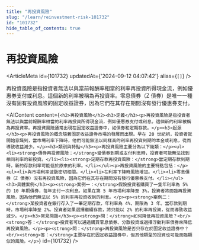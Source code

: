 ```yaml
---
title: "再投資風險"
slug: "/learn/reinvestment-risk-101732"
id: "101732"
hide_table_of_contents: true
---
```



# 再投資風險

<ArticleMeta id={101732} updatedAt={'2024-09-12 04:07:42'} alias={`[]`} />
<div className='border-solid border-b border-t-0 my-4 border-[var(--ifm-color-gray-300)]' />

再投資風險是指投資者無法以與當前報酬率相當的利率再投資所得現金流，例如優惠券支付或利息。這個新的利率被稱為再投資率。零息債券（Z 債券）是唯一一種沒有固有投資風險的固定收益證券，因為它們在其存在期間沒有發行優惠券支付。

<AIContent content={`<h2>再投資風險</h2><h3>定義</h3><p>再投資風險是指投資者無法以與當前報酬率相當的利率再投資所得現金流，例如優惠券支付或利息。這個新的利率被稱為再投資率。再投資風險通常出現在固定收益證券中，如債券和定期存款。</p><h3>起源</h3><p>再投資風險的概念隨着固定收益證券市場的發展而出現。早在 20 世紀初，投資者就開始意識到，當市場利率下降時，他們可能無法以同樣高的利率再投資到期的本金或利息，從而導致收益減少。</p><h3>類別與特點</h3><p>再投資風險主要分為以下幾類：</p><ul><li><strong>債券再投資風險：</strong>當債券到期或支付利息時，投資者可能無法找到相同利率的新投資。</li><li><strong>定期存款再投資風險：</strong>當定期存款到期時，新的存款利率可能低於原來的利率。</li></ul><p>再投資風險的主要特點包括：</p><ul><li>與市場利率波動密切相關。</li><li>在利率下降時風險增加。</li><li>零息債券（Z 債券）沒有再投資風險，因為它們在其存在期間沒有發行優惠券支付。</li></ul><h3>具體案例</h3><p><strong>案例一：</strong>假設投資者購買了一隻年利率為 5% 的 10 年期債券，每年支付一次利息。如果在第 5 年市場利率降至 3%，投資者將面臨再投資風險，因為他們無法以 5% 的利率再投資收到的利息。</p><p><strong>案例二：</strong>某投資者在銀行存入了一筆定期存款，年利率為 4%，期限為 3 年。當存款到期時，市場利率降至 2%。投資者如果選擇繼續存款，將只能以 2% 的利率再投資，從而導致收益減少。</p><h3>常見問題</h3><p><strong>問：</strong>如何降低再投資風險？<br/><strong>答：</strong>投資者可以通過購買零息債券、分散投資或選擇浮動利率債券來降低再投資風險。</p><p><strong>問：</strong>再投資風險是否只存在於固定收益證券中？<br/><strong>答：</strong>主要存在於固定收益證券中，但其他類型的投資也可能面臨類似的風險。</p>`} id={101732} />
